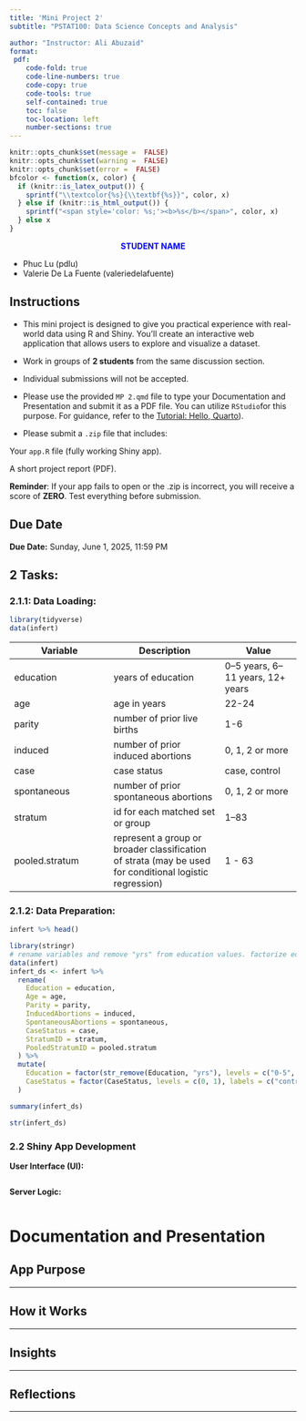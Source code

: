 ```yaml
---
title: 'Mini Project 2'
subtitle: "PSTAT100: Data Science Concepts and Analysis" 

author: "Instructor: Ali Abuzaid"
format: 
 pdf:
    code-fold: true
    code-line-numbers: true
    code-copy: true
    code-tools: true
    self-contained: true
    toc: false
    toc-location: left
    number-sections: true
---
```


```r
knitr::opts_chunk$set(message =  FALSE)
knitr::opts_chunk$set(warning =  FALSE)
knitr::opts_chunk$set(error =  FALSE)
bfcolor <- function(x, color) {
  if (knitr::is_latex_output()) {
    sprintf("\\textcolor{%s}{\\textbf{%s}}", color, x)
  } else if (knitr::is_html_output()) {
    sprintf("<span style='color: %s;'><b>%s</b></span>", color, x)
  } else x
}
```

:::: callout
::: {style="text-align: center"}
[**STUDENT NAME**]{style="color: blue;"}
:::

-   Phuc Lu (pdlu)
-   Valerie De La Fuente (valeriedelafuente)
::::

::: callout-tip
# Instructions

-   This mini project is designed to give you practical experience with real-world data using R and Shiny. You’ll create an interactive web application that allows users to explore and visualize a dataset.

-   Work in groups of **2 students** from the same discussion section.

-   Individual submissions will not be accepted.

-   Please use the provided `MP 2.qmd` file to type your Documentation and Presentation and submit it as a PDF file. You can utilize `RStudio`for this purpose. For guidance, refer to the [Tutorial: Hello, Quarto](https://quarto.org/docs/get-started/hello/rstudio.html)).

-   Please submit a `.zip` file that includes:

Your `app.R` file (fully working Shiny app).

A short project report (PDF).

**Reminder**: If your app fails to open or the .zip is incorrect, you will receive a score of **ZERO**. Test everything before submission.
:::

::: callout-caution
# Due Date

**Due Date:** Sunday, June 1, 2025, 11:59 PM
:::

## 2 Tasks:

### 2.1.1: Data Loading:

```r
library(tidyverse)
data(infert)
```

| **Variable** | **Description** | **Value** |
|-------------------------|----------------------------|-------------------|
| education | years of education | 0–5 years, 6–11 years, 12+ years |
| age | age in years | 22-24 |
| parity | number of prior live births | 1-6 |
| induced | number of prior induced abortions | 0, 1, 2 or more |
| case | case status | case, control |
| spontaneous | number of prior spontaneous abortions | 0, 1, 2 or more |
| stratum | id for each matched set or group | 1–83 |
| pooled.stratum | represent a group or broader classification of strata (may be used for conditional logistic regression) | 1 - 63 |

### 2.1.2: Data Preparation:

```r
infert %>% head()
```

```r
library(stringr)
# rename variables and remove "yrs" from education values. factorize education and case status
data(infert)
infert_ds <- infert %>%
  rename(
    Education = education,
    Age = age,
    Parity = parity,
    InducedAbortions = induced,
    SpontaneousAbortions = spontaneous,
    CaseStatus = case,
    StratumID = stratum,
    PooledStratumID = pooled.stratum
  ) %>%
  mutate(
    Education = factor(str_remove(Education, "yrs"), levels = c("0-5", "6-11", "12+")),
    CaseStatus = factor(CaseStatus, levels = c(0, 1), labels = c("control", "case"))
  )
```

```r
summary(infert_ds)
```

```r
str(infert_ds)
```

### 2.2 Shiny App Development

**User Interface (UI):**

```r

```

**Server Logic:**

```r

```

# Documentation and Presentation

## App Purpose

------------------------------------------------------------------------

## How it Works

------------------------------------------------------------------------

## Insights

------------------------------------------------------------------------

## Reflections

------------------------------------------------------------------------
